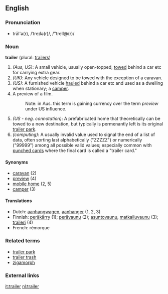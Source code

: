 {{wikipedia}}
==English==

===Pronunciation===
*trāl'ə(r), /ˈtreɪlə(r)/, /"treIl@(r)/

===Noun===
'''trailer''' (plural: [[trailers]])

#''(Aus, US)'': A small vehicle, usually open-topped, [[tow]]ed behind a car etc for carrying extra gear.<!-- is this also the British sense? -->
#''(UK)'': Any vehicle designed to be towed with the exception of a caravan.
#''(US)'': A furnished vehicle [[haul]]ed behind a car etc and used as a dwelling when stationary; a [[camper]].
# A preview of a film.
#:Note: in Aus. this term is gaining currency over the term ''preview'' under US influence.
#''(US - neg. connotation)'': A prefabricated home that theoretically can be towed to a new destination, but typically is permenantly left is its original [[trailer park]].
#''(computing)'': A usually invalid value used to signal the end of a list of data, often sorting last alphabetically ("ZZZZZ") or numerically ("99999") among all possible valid values; especially common with [[w:Punched_card|punched cards]] where the final card is called a "trailer card."

====Synonyms====
*[[caravan]] (2)
*[[preview]] (4)
*[[mobile home]] (2, 5)
*[[camper]] (3)

====Translations====
*Dutch: [[aanhangwagen]], [[aanhanger]] (1, 2, 3)
*Finnish: [[peräkärry]] (1); [[perävaunu]] (2); [[asuntovaunu]], [[matkailuvaunu]] (3); [[traileri]] (4)
*French: rémorque

===Related terms===
*[[trailer park]]
*[[trailer trash]]
*[[zigamorph]]

===External links===
{{pedialite}}

[[it:trailer]]
[[nl:trailer]]